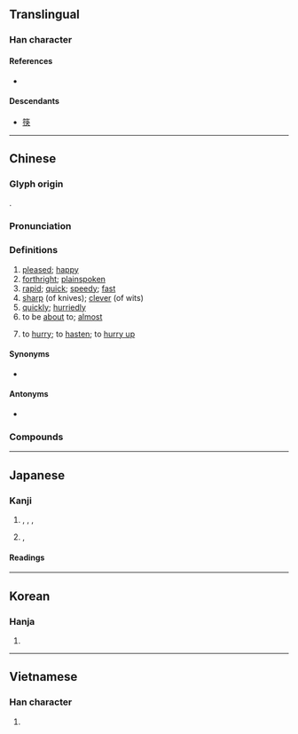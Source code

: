 {{character info/new}}
==Translingual==

===Han character===
{{Han char|rn=61|rad=心|as=04|sn=7|four=95030|canj=PDK|ids=⿰忄夬}}

====References====
* {{Han ref|kx=0377.290|dkj=10369|dj=0705.160|hdz=42278.110|uh=5FEB|ud=24555|bh=A7D6|bd=42966}}

====Descendants====
* [[筷]]

----

==Chinese==
{{zh-forms}}

===Glyph origin===
{{Han etym}}
{{Han compound|心|alt1=忄|夬|ls=psc|c1=s|c2=p}}.

===Pronunciation===
{{zh-pron
|m=kuài
|c=faai3
|h=pfs=khoai
|md=ká̤/kuái
|md_note=ká̤ - vernacular; kuái - literary
|mn=khoài/qz,tw,xm:khùiⁿ/zz:khòaⁿ/qz,xm:khòe
|mn_note=khoài - literary; khòe/khùiⁿ/khòaⁿ - vernacular
|w=2khua
|mc=y
|oc=y
|ma=y
|cat=a,adv,v
}}

===Definitions===
{{zh-hanzi}}

# [[pleased]]; [[happy]]
# [[forthright]]; [[plainspoken]]
# [[rapid]]; [[quick]]; [[speedy]]; [[fast]]
# [[sharp]] (of knives); [[clever]] (of wits)
# [[quickly]]; [[hurriedly]]
# to be [[about]] to; [[almost]]
#: {{zh-x|我 快 到 了。|I am '''about to''' arrive.}}
# to [[hurry]]; to [[hasten]]; to [[hurry up]]
#: {{zh-x|快 啲 啦！|'''Hurry up'''!|C}}

====Synonyms====
* {{sense|quick}}
{{zh-dial}}

====Antonyms====
* {{zh-l|慢}}

===Compounds===
{{zh-der|快板|快報|快步流星|快餐|快暢|快車|快衝膠卷|快當|快刀斬亂麻|快遞|快感|快活|快貨|快件|快捷|快樂|快馬加鞭|快慢|快門|快槍|快人快語|快食麵|快事|快適|快手|快書|快速|快艇|快慰|快相|快心|快信|快訊|快要|快意|不快|不快活|乘龍快婿|快速帆船|儘快|外快|大快人心|口快心直|口快|不爽快|府快|快婿|加快|悒悒不快|快車道|快嘴|先睹為快|愉快|不吐不快|心直口快|快快當當|乾脆爽快|快點|快雪堂|快速麵|快覽|快蟹船|快犢破車|快照|快炮|快樂主義|快樂丸|快性|快印|快動作|快克|快人|心直嘴快|加快腳步|快活林|利快|人心大快|平快車|快活三|嘴快|山東快書|對號快車|口快如刀|佳快|勝任愉快|大快之事|人人稱快|大快朵頤|大快|外快子|口舌之快|快碼倉頡|傳音快字|快鍋|命快|一吐為快|勤快|兵快|淋漓痛快|明快|打正快|痛快|捕快|歡快|暢快|痛痛快快|敞快|手急眼快|步快|拍手稱快|痛快淋漓|稱快|熱得快|白快|短平快|眼疾手快|盡快|搶快|爽快|稱心快意|東床快婿|沉著痛快|手快|涼快|疾快|東方快車|眼明手快|皁快|濃快|軍牢快手|開快車|趕快|輕快|飛快|馬快頭|脆快了當|高談快論|風快的刀|賺外快|魚雷快艇|聯珠快書|馬快|馬快手|鬆快|飛快車|飛彈快艇|風流快活|能言快語|連珠快書|親痛仇快|鐵板快書|買快|脆快}}

{{zh-cat|Beginning}}

----

==Japanese==

===Kanji===
{{ja-kanji|grade=5|rs=心04}}

# {{l|en|pleasant}}, {{l|en|pleasing}}, {{l|en|comfortable}}, {{l|en|enjoyable}}
# {{l|en|fast}}, {{l|en|quick}} {{qualifier|in a pleasing way}}

====Readings====
{{ja-readings
|goon=[[け]] (ke), {{qualifier|historical}} [[くゑ]] (kwe)
|kanon=[[かい]] (kai), {{qualifier|historical}} [[くわい]] (kwai)
|kun=[[こころよい]] ([[快い]], kokoroyoi), {{non-joyo-reading}} [[うれしい]] ([[快しい]], ureshii)
}}

----

==Korean==

===Hanja===
{{ko-hanja|hangeul=쾌|eumhun=|mr=k'wae|y=khway}}

# {{defn|lang=ko|sort=心04}}

----

==Vietnamese==

===Han character===
{{vi-hantu|[[khoái]], [[khuấy]], [[khoáy]], [[sướng]]|rs=心04}}

# {{defn|lang=vi|sort=心04}}